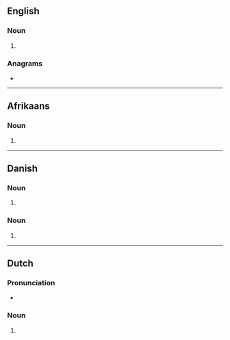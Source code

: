 {{also|Ankers}}
==English==

===Noun===
{{head|en|noun form}}

# {{plural of|en|anker}}

===Anagrams===
* {{anagrams|en|a=aeknrs|Askren|Karens|Karnes|Kasner|Kearns|nakers|rankes}}

----

==Afrikaans==

===Noun===
{{head|af|noun plural form}}

# {{plural of|af|anker}}

----

==Danish==

===Noun===
{{head|da|noun form|g=n}}

# {{inflection of|da|anker||indef|gen|s}}

===Noun===
{{head|da|noun form|head=ankes|g=c}}

# {{inflection of|da|anke||indef|gen|p}}

----

==Dutch==

===Pronunciation===
* {{audio|nl|Nl-ankers.ogg|Audio}}

===Noun===
{{head|nl|noun plural form}}

# {{nl-noun form of|pl|anker}}